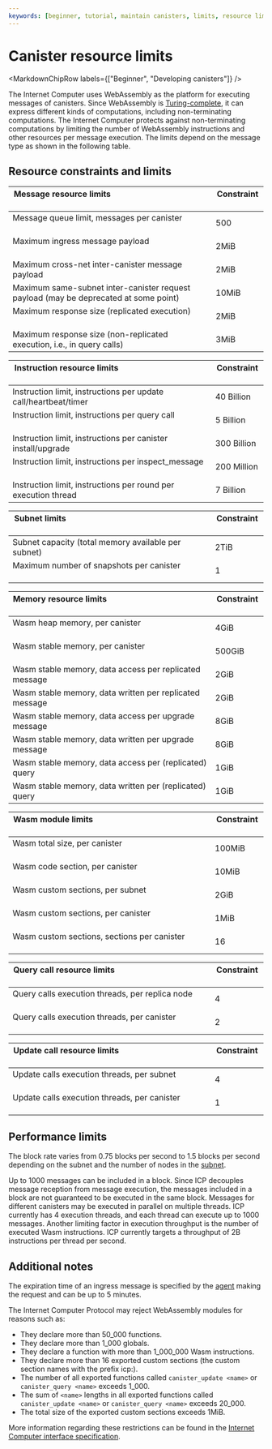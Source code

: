```yaml
---
keywords: [beginner, tutorial, maintain canisters, limits, resource limits, message limit, instruction limit, wasm stable memory limit, memory limit, heap memory limit, stable memory limit]
---
```



# Canister resource limits

<MarkdownChipRow labels={["Beginner", "Developing canisters"]} />

The Internet Computer uses WebAssembly as the platform for executing messages of canisters.
Since WebAssembly is [Turing-complete](https://en.wikipedia.org/wiki/Turing_completeness), it can express different kinds of computations, including non-terminating computations.
The Internet Computer protects against non-terminating computations by limiting the number of WebAssembly instructions and other resources per message execution.
The limits depend on the message type as shown in the following table.

## Resource constraints and limits

| Message resource limits                                                              | Constraint  |
| ------------------------------------------------------------------------------------ | ----------- |
| Message queue limit, messages per <GlossaryTooltip>canister</GlossaryTooltip>                                           | 500         |
| Maximum ingress message payload                                                      | 2MiB         |
| Maximum cross-net inter-canister message payload                                     | 2MiB         |
| Maximum same-<GlossaryTooltip>subnet</GlossaryTooltip> inter-canister request payload (may be deprecated at some point) | 10MiB        |
| Maximum response size (replicated execution)                                         | 2MiB         |
| Maximum response size (non-replicated execution, i.e., in query calls)                | 3MiB         |

| Instruction resource limits                                                          | Constraint  |
| ------------------------------------------------------------------------------------ | ----------- |
| Instruction limit, instructions per update call/heartbeat/timer                      | 40 Billion  |
| Instruction limit, instructions per query call                                      | 5 Billion   |
| Instruction limit, instructions per canister install/upgrade                         | 300 Billion |
| Instruction limit, instructions per inspect_message                                  | 200 Million |
| Instruction limit, instructions per round per execution thread                       | 7 Billion   |

| <Tooltip text="A collection of nodes that run their own instance of the ICP [consensus](https://learn.internetcomputer.org/hc/en-us/articles/34207558615956-Consensus) algorithm.">Subnet</Tooltip> limits                                                                        | Constraint  |
| ------------------------------------------------------------------------------------ | ----------- |
| Subnet capacity (total memory available per subnet)                                  | 2TiB        |
| Maximum number of snapshots per canister                                              | 1           |

| Memory resource limits                                                               | Constraint  |
| ------------------------------------------------------------------------------------ | ----------- |
| Wasm heap memory, per canister                                                       | 4GiB        |
| Wasm stable memory, per canister                                                     | 500GiB      |
| Wasm stable memory, data access per replicated message                               | 2GiB        |
| Wasm stable memory, data written per replicated message                              | 2GiB        |
| Wasm stable memory, data access per upgrade message                                  | 8GiB        |
| Wasm stable memory, data written per upgrade message                                 | 8GiB        |
| Wasm stable memory, data access per (replicated) query                               | 1GiB        |
| Wasm stable memory, data written per (replicated) query                              | 1GiB        |

| Wasm module limits                                                                   | Constraint  |
| ------------------------------------------------------------------------------------ | ----------- |
| Wasm total size, per canister                                                        | 100MiB      |
| Wasm code section, per canister                                                      | 10MiB       |
| Wasm custom sections, per subnet                                                     | 2GiB        |
| Wasm custom sections, per canister                                                   | 1MiB        |
| Wasm custom sections, sections per canister                                          | 16          |

| Query call resource limits                                                           | Constraint  |
| ------------------------------------------------------------------------------------ | ----------- |
| Query calls execution threads, per replica node                                      | 4           |
| Query calls execution threads, per canister                                          | 2           |

| Update call resource limits                                                          | Constraint  |
| ------------------------------------------------------------------------------------ | ----------- |
| Update calls execution threads, per subnet                                           | 4           |
| Update calls execution threads, per canister                                         | 1           |

## Performance limits

The block rate varies from 0.75 blocks per second to 1.5 blocks per second depending on the subnet and the number of nodes in the [subnet](https://learn.internetcomputer.org/hc/en-us/articles/34209955782420-Subnet-Creation).

Up to 1000 messages can be included in a block.
Since ICP decouples message reception from message execution, the messages included in a block are not guaranteed to be executed in the same block.
Messages for different canisters may be executed in parallel on multiple threads.
ICP currently has 4 execution threads, and each thread can execute up to 1000 messages.
Another limiting factor in execution throughput is the number of executed Wasm instructions.
ICP currently targets a throughput of 2B instructions per thread per second.

## Additional notes

The expiration time of an ingress message is specified by the [agent](/docs/building-apps/interact-with-canisters/agents/overview) making the request and can be up to 5 minutes.

The Internet Computer Protocol may reject WebAssembly modules for reasons such as:

- They declare more than 50_000 functions.
- They declare more than 1_000 globals.
- They declare a function with more than 1_000_000 Wasm instructions.
- They declare more than 16 exported custom sections (the custom section names with the prefix icp:).
- The number of all exported functions called `canister_update <name>` or `canister_query <name>` exceeds 1_000.
- The sum of `<name>` lengths in all exported functions called `canister_update <name>` or `canister_query <name>` exceeds 20_000.
- The total size of the exported custom sections exceeds 1MiB.

More information regarding these restrictions can be found in the [Internet Computer interface specification](/docs/references/ic-interface-spec#system-api-module).
